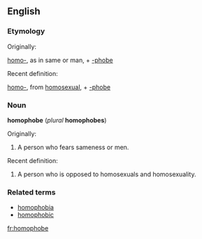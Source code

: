 ==English==
===Etymology===
Originally:

[[homo-]], as in same or man, + [[-phobe]]

Recent definition:

[[homo-]], from [[homosexual]], + [[-phobe]]

===Noun===
'''homophobe''' (''plural'' '''homophobes''')

Originally:

#A person who fears sameness or men.

Recent definition:

#A person who is opposed to homosexuals and homosexuality.

===Related terms===
*[[homophobia]]
*[[homophobic]]

[[fr:homophobe]]